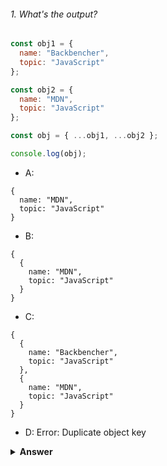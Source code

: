 ###### 1. What's the output?

```javascript
const obj1 = {
  name: "Backbencher",
  topic: "JavaScript"
};

const obj2 = {
  name: "MDN",
  topic: "JavaScript"
};

const obj = { ...obj1, ...obj2 };

console.log(obj);
```

- A:
```
{
  name: "MDN",
  topic: "JavaScript"
}
```

- B:
```
{
  {
    name: "MDN",
    topic: "JavaScript"
  }
}
```

- C:
```
{
  {
    name: "Backbencher",
    topic: "JavaScript"
  },
  {
    name: "MDN",
    topic: "JavaScript"
  }
}
```

- D: Error: Duplicate object key

<details><summary><b>Answer</b></summary>
<p>Answer: A</p>
</details>
